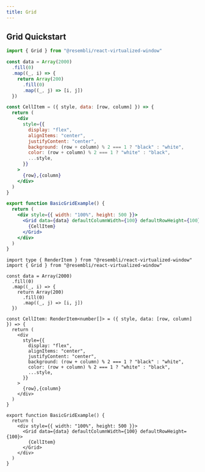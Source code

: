 ```yaml
---
title: Grid
---
```


## Grid Quickstart



<BasicGridExample />

<Tabs>
<TabItem value="js" label="JavaScript">

```jsx
import { Grid } from "@resembli/react-virtualized-window"

const data = Array(2000)
  .fill(0)
  .map((_, i) => {
    return Array(200)
      .fill(0)
      .map((_, j) => [i, j])
  })

const CellItem = ({ style, data: [row, column] }) => {
  return (
    <div
      style={{
        display: "flex",
        alignItems: "center",
        justifyContent: "center",
        background: (row + column) % 2 === 1 ? "black" : "white",
        color: (row + column) % 2 === 1 ? "white" : "black",
        ...style,
      }}
    >
      {row},{column}
    </div>
  )
}

export function BasicGridExample() {
  return (
    <div style={{ width: "100%", height: 500 }}>
      <Grid data={data} defaultColumnWidth={100} defaultRowHeight={100}>
        {CellItem}
      </Grid>
    </div>
  )
}
```

</TabItem>
<TabItem value="ts" label="TypeScript">

```tsx
import type { RenderItem } from "@resembli/react-virtualized-window"
import { Grid } from "@resembli/react-virtualized-window"

const data = Array(2000)
  .fill(0)
  .map((_, i) => {
    return Array(200)
      .fill(0)
      .map((_, j) => [i, j])
  })

const CellItem: RenderItem<number[]> = ({ style, data: [row, column] }) => {
  return (
    <div
      style={{
        display: "flex",
        alignItems: "center",
        justifyContent: "center",
        background: (row + column) % 2 === 1 ? "black" : "white",
        color: (row + column) % 2 === 1 ? "white" : "black",
        ...style,
      }}
    >
      {row},{column}
    </div>
  )
}

export function BasicGridExample() {
  return (
    <div style={{ width: "100%", height: 500 }}>
      <Grid data={data} defaultColumnWidth={100} defaultRowHeight={100}>
        {CellItem}
      </Grid>
    </div>
  )
}
```

</TabItem>
</Tabs>
